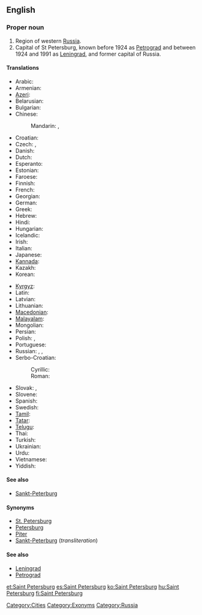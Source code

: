 ==English==
{{wikipedia}}

===Proper noun===
{{en-proper noun|head=[[saint|Saint]] [[Petersburg]]}}

# Region of western [[Russia]].
# Capital of St Petersburg, known before 1924 as [[Petrograd]] and between 1924 and 1991 as [[Leningrad]], and former capital of Russia.

====Translations====
{{trans-top|city}}
* Arabic: {{t|ar|سانت بطرسبرغ|m|tr=sant buTrusburgh}}
* Armenian: {{t-|hy|Սանկտ Պետերբուրգ|tr=Sankt Peterburg}}
* [[Azeri]]: {{t|az|Sankt-Peterburq|xs=Azeri}}
* Belarusian: {{t|be|Санкт-Пецярбург|m|tr=Sankt-Pecjarbúrh|xs=Belarusian}}
* Bulgarian: {{t|bg|Санкт Петербург|m|tr=Sankt Peterburg}}
* Chinese:
*: Mandarin: {{t-|cmn|聖彼得堡|sc=Hani}},  {{t-|cmn|圣彼得堡|tr=Shèng-Bǐdebǎo|sc=Hani}}
* Croatian: {{t-|hr|Sankt Peterburg|m}}
* Czech: {{t|cs|Sankt Petěrburg|m}},  {{t|cs|Petrohrad|m}}
* Danish: {{t|da|Sankt Petersborg}}
* Dutch: {{t+|nl|Sint-Petersburg}}
* Esperanto: {{t-|eo|Sankt-Peterburgo|xs=Esperanto}}
* Estonian: {{t-|et|Peterburi}}
* Faroese: {{t|fo|St. Pætursborg}}
* Finnish: {{t+|fi|Pietari}}
* French: {{t+|fr|Saint-Pétersbourg}}
* Georgian: {{t|ka|სანქტ-პეტერბურგი|tr=Sank't-Peterburgi|sc=Geor|xs=Georgian}}
* German: {{t-|de|Sankt Petersburg|n}}
* Greek: {{t|el|Αγία Πετρούπολη|tr=Agía Petroúpole}}
* Hebrew: {{t|he|סנט פטרסבורג|tr=sant petersburg}}
* Hindi: {{t|hi|सेंट पीटर्सबर्ग|tr=seṇṭ pīṭarsbarg|xs=Hindi}}
* Hungarian: {{t+|hu|Szentpétervár}}
* Icelandic: {{t|is|Sankti Pétursborg|f}}
* Irish: {{t|ga|Cathair Pheadair|f}}
* Italian: {{t+|it|San Pietroburgo|m}}
* Japanese: {{t-|ja|サンクトペテルブルク|tr=Sankutopeteruburuku}}
* [[Kannada]]: {{t|kn|ಸೇಂಟ್ ಪೀಟರ್ಸ್‌ಬರ್ಗ್|sc=Knda|xs=Kannada}}
* Kazakh: {{t|kk|Сән-Питербор|sc=Cyrl|xs=Kazakh}}
* Korean: {{t+|ko|상트페테르부르크|tr=Sangteupetereubureugeu|sc=Hang}}
{{trans-mid}}
* [[Kyrgyz]]: {{t-|ky|Санкт-Петербург|sc=Cyrl|xs=Kyrgyz}}
* Latin: {{t|la|Petropolis}}
* Latvian: {{t|lv|Sanktpēterburga|f|xs=Latvian}}
* Lithuanian: {{t|lt|Sankt Peterburgas|m|xs=Lithuanian}}
* [[Macedonian]]: {{t+|mk|Санкт Петербург|m|tr=Sankt Péterburg}}
* [[Malayalam]]: {{t|ml|സെന്റ് പീറ്റേഴ്സ്ബര്‍ഗ്|sc=Mlym|xs=Malayalam}}
* Mongolian: {{t-|mn|Санкт-Петербург|tr=Sankt-Peterbúrg|sc=Cyrl|xs=Mongolian}}
* Persian: {{t|fa|سن پترزبورگ|tr=San Peterzburg|xs=Persian}}
* Polish: {{t+|pl|Petersburg|m}}, {{t-|pl|Sankt Petersburg|m}}
* Portuguese: {{t|pt|São Petersburgo|m}}
* Russian: {{t+|ru|Санкт-Петербург|m|tr=Sankt-Peterbúrg}},  {{t+|ru|Петербург|m|tr=Peterbúrg}},  {{qualifier|colloquial}} {{t+|ru|Питер|m|tr=Píter}}
* Serbo-Croatian:
*: Cyrillic: {{t|sh|Санкт Петербург|m|sc=Cyrl|xs=Serbo-Croatian}}
*: Roman: {{t|sh|Sankt Peterburg|m|xs=Serbo-Croatian}}
* Slovak: {{t-|sk|Sankt Peterburg|m}}, {{t|sk|Petrohrad|m}}
* Slovene: {{t-|sl|Sankt Peterburg|m}}
* Spanish: {{t|es|San Petersburgo|m}}
* Swedish: {{t-|sv|Sankt Petersburg}}
* [[Tamil]]: {{t|ta|சென் பீட்டர்ஸ்பேர்க்|xs=Tamil}}
* [[Tatar]]: {{t-|tt|Санкт-Петербург|sc=Cyrl|xs=Tatar}}
* [[Telugu]]: {{t|te|సెయింట్ పీటర్స్‌బర్గ్}}
* Thai: {{t|th|เซนต์ปีเตอร์สเบิร์ก|tr=sayn-bpee-dtêr-sà-bèrk}}
* Turkish: {{t-|tr|St. Petersburg}}
* Ukrainian: {{t-|uk|Санкт-Петербург|m|tr=Sankt-Peterbúrh|xs=Ukrainian}}
* Urdu: {{t|ur|سینٹ پیٹرز برگ|xs=Urdu}}
* Vietnamese: {{t-|vi|Sankt-Peterburg|xs=Vietnamese}}
* Yiddish: {{t|yi|פעטערבורג|sc=Hebr|xs=Yiddish}}
{{trans-bottom}}

====See also====
* [[Sankt-Peterburg]]

====Synonyms====
* [[St. Petersburg]]
* [[Petersburg]] {{qualifier|informal}}
* [[Piter]] {{qualifier|colloquial}}
* [[Sankt-Peterburg]] (''transliteration'')

====See also====
* [[Leningrad]]
* [[Petrograd]]

[[Category:Cities]]
[[Category:Exonyms]]
[[Category:Russia]]

[[et:Saint Petersburg]]
[[es:Saint Petersburg]]
[[ko:Saint Petersburg]]
[[hu:Saint Petersburg]]
[[fi:Saint Petersburg]]